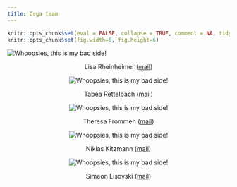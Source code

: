```yaml
---
title: Orga team
---
```


```r
knitr::opts_chunk$set(eval = FALSE, collapse = TRUE, comment = NA, tidy = FALSE)
knitr::opts_chunk$set(fig.width=6, fig.height=6) 
```

<!--html_preserve-->
<img class="img-responsive" src="lisa.png" alt="Whoopsies, this is my bad side!" style="margin: 0 auto; box-shadow: none;">
<!--/html_preserve-->

<center>Lisa Rheinheimer ([mail](lisa.rheinheimer@gfz-potsdam.de))<center>

<!--html_preserve-->
<img class="img-responsive" src="tabea.png" alt="Whoopsies, this is my bad side!" style="margin: 0 auto; box-shadow: none;">
<!--/html_preserve-->

<center>Tabea Rettelbach ([mail](tabea.rettelbach@awi.de))<center>

<!--html_preserve-->
<img class="img-responsive" src="theresa.png" alt="Whoopsies, this is my bad side!" style="margin: 0 auto; box-shadow: none;">
<!--/html_preserve-->

<center>Theresa Frommen ([mail](theresa.frommen@hu.de))<center>

<!--html_preserve-->
<img class="img-responsive" src="niklas.png" alt="Whoopsies, this is my bad side!" style="margin: 0 auto; box-shadow: none;">
<!--/html_preserve-->

<center>Niklas Kitzmann ([mail](kitzmann@pik-potsdam.de))<center>

<!--html_preserve-->
<img class="img-responsive" src="simeon.png" alt="Whoopsies, this is my bad side!" style="margin: 0 auto; box-shadow: none;">
<!--/html_preserve-->

<center>Simeon Lisovski ([mail](simeon.lisovski@awi.de))<center>